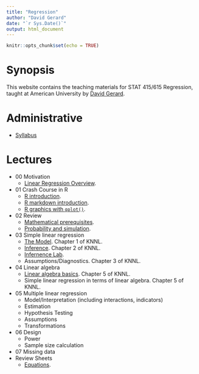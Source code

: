 ```yaml
---
title: "Regression"
author: "David Gerard"
date: "`r Sys.Date()`"
output: html_document
---
```


```r
knitr::opts_chunk$set(echo = TRUE)
```

# Synopsis

This website contains the teaching materials for STAT 415/615 Regression, taught at American 
University by [David Gerard](https://dcgerard.github.io/).

# Administrative

- [Syllabus](./syllabus.html)

# Lectures

- 00 Motivation
  - [Linear Regression Overview](./00_motivation.html).
- 01 Crash Course in R
  - [R introduction](./01_r_intro.html).
  - [R markdown introduction](01_r_markdown.html).
  - [R graphics with `qplot()`](./01_qplot.html).
- 02 Review
  - [Mathematical prerequisites](./02_math_prereq.html).
  - [Probability and simulation](./02_prob_sim.html).
- 03 Simple linear regression
  - [The Model](./03_ols.html). Chapter 1 of KNNL.
  - [Inference](./03_inference.html). Chapter 2 of KNNL.
  - [Infernence Lab](./03_inference_lab.html).
  - Assumptions/Diagnostics. Chapter 3 of KNNL.
- 04 Linear algebra
  - [Linear algebra basics](./04_linear_algebra.html). Chapter 5 of KNNL.
  - Simple linear regression in terms of linear algebra. Chapter 5 of KNNL.
- 05 Multiple linear regression
  - Model/Interpretation (including interactions, indicators)
  - Estimation
  - Hypothesis Testing
  - Assumptions
  - Transformations
- 06 Design
  - Power
  - Sample size calculation
- 07 Missing data
- Review Sheets
  - [Equations](./rr_equations.html).
